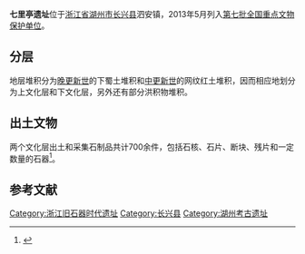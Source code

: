 {{文物保护单位
| 级别 = 全国
| 图片 = 
| 名称 = 七里亭遗址
| 子项 = 
| 编号 = 7-0164-1-164
| 分类 = 古遗址
| 时代 = [[旧石器时代|旧石器时代]]
| 所在 = [[浙江省|浙江省]][[长兴县|长兴县]]
| 登录 = 2013年3月
| Cat = 浙江全国重点文物保护单位
}}

'''七里亭遗址'''位于[[浙江省|浙江省]][[湖州市|湖州市]][[长兴县|长兴县]]泗安镇，2013年5月列入[[第七批全国重点文物保护单位|第七批全国重点文物保护单位]]。

==分层==
地层堆积分为[[晚更新世|晚更新世]]的下蜀土堆积和[[中更新世|中更新世]]的网纹红土堆积，因而相应地划分为上文化层和下文化层，另外还有部分洪积物堆积。

==出土文物==
两个文化层出土和采集石制品共计700余件，包括石核、石片、断块、残片和一定数量的石器<ref>{{cite journal |author=关莹 |year=2008 |month= |title=浙江长兴七里亭遗址石制品初步研究 |journal= |volume= |issue= |pages= |id= |url= |accessdate= |quote= }}</ref>。

==参考文献==
{{reflist}}
{{浙江全国重点文物保护单位}}{{全国重点文物保护单位小作品}}

[[Category:浙江旧石器时代遗址|Category:浙江旧石器时代遗址]]
[[Category:长兴县|Category:长兴县]]
[[Category:湖州考古遗址|Category:湖州考古遗址]]